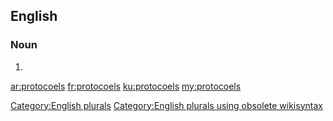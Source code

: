==English==

===Noun===
{{head|en}}

# {{plural of|protocoel}}

[[Category:English plurals]][[Category:English plurals using obsolete wikisyntax]]

[[ar:protocoels]]
[[fr:protocoels]]
[[ku:protocoels]]
[[my:protocoels]]